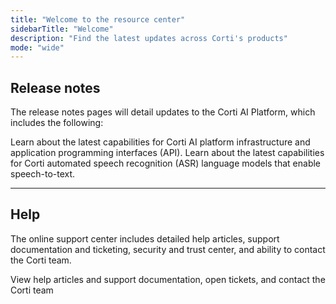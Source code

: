 ```yaml
---
title: "Welcome to the resource center"
sidebarTitle: "Welcome"
description: "Find the latest updates across Corti's products"
mode: "wide"
---
```


## Release notes

The release notes pages will detail updates to the Corti AI Platform, which includes the following: 

  <CardGroup cols={2}>
  <Card
    title="API Updates"
    icon="rectangle-terminal"
    href="/release-notes/api-updates/"
  >
    Learn about the latest capabilities for Corti AI platform infrastructure and application programming interfaces (API).
  </Card>
  <Card
    title="ASR Updates"
    icon="microphone"
    href="/release-notes/asr-updates/"
  >
    Learn about the latest capabilities for Corti automated speech recognition (ASR) language models that enable speech-to-text.
  </Card>
  </CardGroup>

---

## Help 

The online support center includes detailed help articles, support documentation and ticketing, security and trust center, and ability to contact the Corti team. 

<Card title="Support center" icon="square-question" href="/about/help/" horizontal="true">
    View help articles and support documentation, open tickets, and contact the Corti team
</Card>

